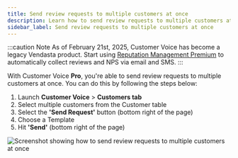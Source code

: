 ```yaml
---
title: Send review requests to multiple customers at once
description: Learn how to send review requests to multiple customers at once in Customer Voice Pro.
sidebar_label: Send review requests to multiple customers at once
---
```


:::caution Note
As of February 21st, 2025, Customer Voice has become a legacy Vendasta product. Start using [Reputation Management Premium](https://partners.vendasta.com/marketplace/products/RM) to automatically collect reviews and NPS via email and SMS.
:::

With Customer Voice **Pro**, you're able to send review requests to multiple customers at once. You can do this by following the steps below:

1. Launch **Customer Voice** > **Customers tab**
2. Select multiple customers from the Customer table
3. Select the **'Send Request'** button (bottom right of the page)
4. Choose a Template
5. Hit **'Send'** (bottom right of the page)

![Screenshot showing how to send review requests to multiple customers at once](./img/legacy-customer-voice-faqs/send-review-requests-multiple-customers.png)